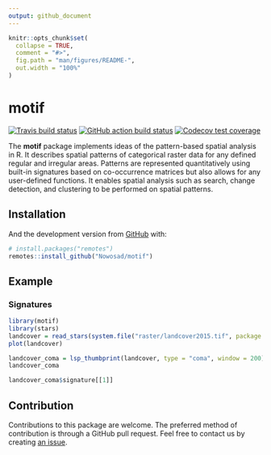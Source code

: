 ```yaml
---
output: github_document
---
```


<!-- README.md is generated from README.Rmd. Please edit that file -->

```r
knitr::opts_chunk$set(
  collapse = TRUE,
  comment = "#>",
  fig.path = "man/figures/README-",
  out.width = "100%"
)
```

# motif

<!-- badges: start -->
[![Travis build status](https://travis-ci.org/Nowosad/motif.svg?branch=master)](https://travis-ci.org/Nowosad/motif)
[![GitHub action build status](https://github.com/Nowosad/motif/workflows/pkgdown/badge.svg)](https://github.com/Nowosad/motif/actions)
[![Codecov test coverage](https://codecov.io/gh/Nowosad/motif/branch/master/graph/badge.svg)](https://codecov.io/gh/Nowosad/motif?branch=master)
<!-- badges: end -->

The **motif** package implements ideas of the pattern-based spatial analysis in R.
It describes spatial patterns of categorical raster data for any defined regular and irregular areas. 
Patterns are represented quantitatively using built-in signatures based on co-occurrence matrices but also allows for any user-defined functions. 
It enables spatial analysis such as search, change detection, and clustering to be performed on spatial patterns.

## Installation

<!-- You can install the released version of motif from [CRAN](https://CRAN.R-project.org) with: -->

<!-- ``` r -->
<!-- install.packages("motif") -->
<!-- ``` -->

And the development version from [GitHub](https://github.com/) with:

``` r
# install.packages("remotes")
remotes::install_github("Nowosad/motif")
```

## Example

### Signatures

```r
library(motif)
library(stars)
landcover = read_stars(system.file("raster/landcover2015.tif", package = "motif"))
plot(landcover)
```

```r
landcover_coma = lsp_thumbprint(landcover, type = "coma", window = 200)
landcover_coma
```

```r
landcover_coma$signature[[1]]
```

<!-- ref to vig -->
<!-- ### Search -->
<!-- ### Compare -->
<!-- ### Cluster -->

## Contribution

Contributions to this package are welcome.
The preferred method of contribution is through a GitHub pull request. 
Feel free to contact us by creating [an issue](https://github.com/Nowosad/motif/issues). 
